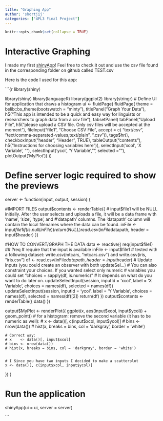 ```yaml
---
title: "Graphing App"
author: 'shortjij'
categories: ["4PL3 Final Project"]
---
```


```r
knitr::opts_chunk$set(collapse = TRUE)
```

# Interactive Graphing

I made my first [shinyApp](https://shortjij.shinyapps.io/Graphing_App/)! Feel free to check it out and use the csv file found in the corresponding folder on github called TEST.csv

Here is the code I used for this app:

```{r library(shiny)

library(shiny)
library(languageR)
library(ggplot2)
library(stringr)
# Define UI for application that draws a histogram
ui <- fluidPage(
  fluidPage(
    theme = bslib::bs_theme(bootswatch = "minty"),
    titlePanel("Graph Your Data"),
    h5("This app is intended to be a quick and easy way for linguists or researchers to graph data from a csv file"),
    tabsetPanel(
      tabPanel("Upload File", 
               h5("please upload a CSV file. Only csv files will be accepted at the moment"),
               fileInput("file1", "Choose CSV File",
                accept = c(
                  "text/csv",
                  "text/comma-separated-values,text/plain",
                  ".csv")),
      tags$hr(),
      checkboxInput("header", "Header", TRUE),
      tableOutput("contents"),
      h5("Instructions for choosing variables here")),
      selectInput('xcol', 'X Variable', ""),
      selectInput('ycol', 'Y Variable', "", selected = ""),
      plotOutput('MyPlot'))
    ))


# Define server logic required to show the previews
server <- function(input, output, session) {

#IMPORT FILES
  output$contents <- renderTable({
    # input$file1 will be NULL initially. After the user selects and uploads a file, it will be a data frame with 'name', 'size', 'type', and
    #'datapath' columns. The 'datapath' column will contain the local filenames where the data can be found.
    inFile <- input$file1
    if (is.null(inFile))
      return(NULL)
    read.csv(inFile$datapath, header = input$header)
  })
  
#HOW TO CONVERT/GRAPH THE DATA
  data <- reactive({ 
    req(input$file1) ## ?req #  require that the input is available
    inFile <- input$file1 # tested with a following dataset: write.csv(mtcars, "mtcars.csv") and write.csv(iris, "iris.csv")
    df <- read.csv(inFile$datapath, header = input$header)
    # Update inputs (you could create an observer with both updateSel...)
    # You can also constraint your choices. If you wanted select only numeric
    # variables you could set "choices = sapply(df, is.numeric)"
    # It depends on what do you want to do later on.
    updateSelectInput(session, inputId = 'xcol', label = 'X Variable',
                      choices = names(df), selected = names(df))
    updateSelectInput(session, inputId = 'ycol', label = 'Y Variable',
                      choices = names(df), selected = names(df)[2])
    return(df)
  })
  output$contents <- renderTable({
    data()
  })

  output$MyPlot <- renderPlot({ ggplot(x, aes(input$xcol, input$ycol)) + geom_point()
    # for a histogram: remove the second variable (it has to be numeric as well):
    # x    <- data()[, c(input$xcol, input$ycol)]
    # bins <- nrow(data())
    # hist(x, breaks = bins, col = 'darkgray', border = 'white')
    
    # Correct way:
    # x    <- data()[, input$xcol]
    # bins <- nrow(data())
    # hist(x, breaks = bins, col = 'darkgray', border = 'white')
    
    
    # I Since you have two inputs I decided to make a scatterplot
    x <- data()[, c(input$xcol, input$ycol)]

  })
}

# Run the application 
shinyApp(ui = ui, server = server)

```

